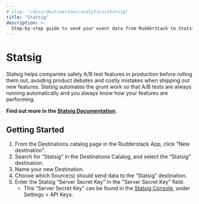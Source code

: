 ```yaml
---
# slug: "/docs/destinations/analytics/statsig"
title: "Statsig"
description: >-
  Step-by-step guide to send your event data from RudderStack to Statsig
---
```


# Statsig

Statsig helps companies safely A/B test features in production before rolling them out, avoiding product debates and costly mistakes when shipping out new features. Statsig automates the grunt work so that A/B tests are always running automatically and you always know how your features are performing.

<div class="successBlock">

**Find out more in the <a href="https://docs.statsig.com/integrations/data-connectors">Statsig Documentation</a>.**

</div>

## Getting Started

1. From the Destinations catalog page in the Rudderstack App, click "New destination".
1. Search for “Statsig” in the Destinations Catalog, and select the “Statsig” destination.
1. Name your new Destination.
1. Choose which Source(s) should send data to the “Statsig” destination.
1. Enter the Statsig “Server Secret Key” in the "Server Secret Key" field.
   - This “Server Secret Key” can be found in the <a href="https://console.statsig.com/">Statsig Console</a>, under Settings > API Keys.

